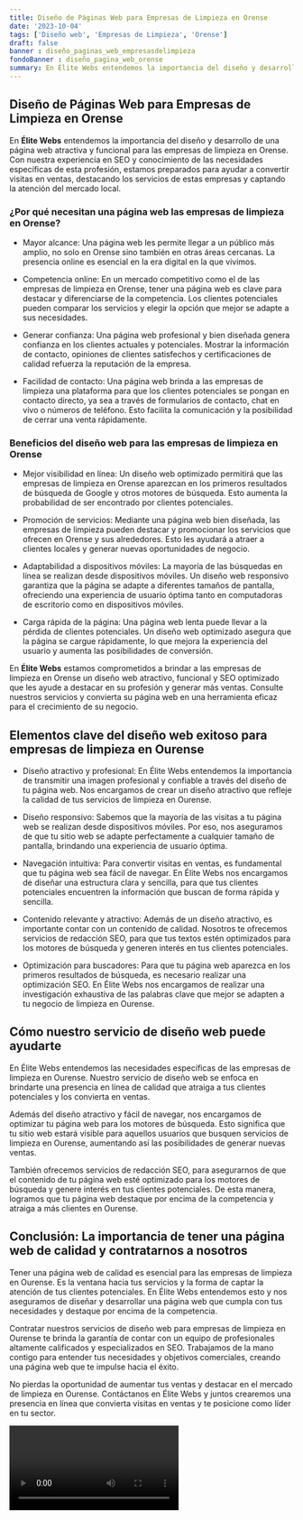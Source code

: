 ```yaml
---
title: Diseño de Páginas Web para Empresas de Limpieza en Orense
date: '2023-10-04'
tags: ['Diseño web', 'Empresas de Limpieza', 'Orense']
draft: false
banner : diseño_paginas_web_empresasdelimpieza
fondoBanner : diseño_pagina_web_orense
summary: En Élite Webs entendemos la importancia del diseño y desarrollo de una página web atractiva y funcional para las empresas de limpieza en Orense. Con nuestra experiencia en SEO y conocimiento de las necesidades específicas de esta profesión, estamos preparados para ayudar a convertir visitas en ventas, destacando los servicios de estas empresas y captando la atención del mercado local.
---
```


## Diseño de Páginas Web para Empresas de Limpieza en Orense

En **Élite Webs** entendemos la importancia del diseño y desarrollo de una página web atractiva y funcional para las empresas de limpieza en Orense. Con nuestra experiencia en SEO y conocimiento de las necesidades específicas de esta profesión, estamos preparados para ayudar a convertir visitas en ventas, destacando los servicios de estas empresas y captando la atención del mercado local.

### ¿Por qué necesitan una página web las empresas de limpieza en Orense?

- Mayor alcance: Una página web les permite llegar a un público más amplio, no solo en Orense sino también en otras áreas cercanas. La presencia online es esencial en la era digital en la que vivimos.

- Competencia online: En un mercado competitivo como el de las empresas de limpieza en Orense, tener una página web es clave para destacar y diferenciarse de la competencia. Los clientes potenciales pueden comparar los servicios y elegir la opción que mejor se adapte a sus necesidades.

- Generar confianza: Una página web profesional y bien diseñada genera confianza en los clientes actuales y potenciales. Mostrar la información de contacto, opiniones de clientes satisfechos y certificaciones de calidad refuerza la reputación de la empresa.

- Facilidad de contacto: Una página web brinda a las empresas de limpieza una plataforma para que los clientes potenciales se pongan en contacto directo, ya sea a través de formularios de contacto, chat en vivo o números de teléfono. Esto facilita la comunicación y la posibilidad de cerrar una venta rápidamente.

### Beneficios del diseño web para las empresas de limpieza en Orense

- Mejor visibilidad en línea: Un diseño web optimizado permitirá que las empresas de limpieza en Orense aparezcan en los primeros resultados de búsqueda de Google y otros motores de búsqueda. Esto aumenta la probabilidad de ser encontrado por clientes potenciales.

- Promoción de servicios: Mediante una página web bien diseñada, las empresas de limpieza pueden destacar y promocionar los servicios que ofrecen en Orense y sus alrededores. Esto les ayudará a atraer a clientes locales y generar nuevas oportunidades de negocio.

- Adaptabilidad a dispositivos móviles: La mayoría de las búsquedas en línea se realizan desde dispositivos móviles. Un diseño web responsivo garantiza que la página se adapte a diferentes tamaños de pantalla, ofreciendo una experiencia de usuario óptima tanto en computadoras de escritorio como en dispositivos móviles.

- Carga rápida de la página: Una página web lenta puede llevar a la pérdida de clientes potenciales. Un diseño web optimizado asegura que la página se cargue rápidamente, lo que mejora la experiencia del usuario y aumenta las posibilidades de conversión.

En **Élite Webs** estamos comprometidos a brindar a las empresas de limpieza en Orense un diseño web atractivo, funcional y SEO optimizado que les ayude a destacar en su profesión y generar más ventas. Consulte nuestros servicios y convierta su página web en una herramienta eficaz para el crecimiento de su negocio.

<GifSeo />

<Cta />

## Elementos clave del diseño web exitoso para empresas de limpieza en Ourense

- Diseño atractivo y profesional: En Élite Webs entendemos la importancia de transmitir una imagen profesional y confiable a través del diseño de tu página web. Nos encargamos de crear un diseño atractivo que refleje la calidad de tus servicios de limpieza en Ourense.

- Diseño responsivo: Sabemos que la mayoría de las visitas a tu página web se realizan desde dispositivos móviles. Por eso, nos aseguramos de que tu sitio web se adapte perfectamente a cualquier tamaño de pantalla, brindando una experiencia de usuario óptima.

- Navegación intuitiva: Para convertir visitas en ventas, es fundamental que tu página web sea fácil de navegar. En Élite Webs nos encargamos de diseñar una estructura clara y sencilla, para que tus clientes potenciales encuentren la información que buscan de forma rápida y sencilla.

- Contenido relevante y atractivo: Además de un diseño atractivo, es importante contar con un contenido de calidad. Nosotros te ofrecemos servicios de redacción SEO, para que tus textos estén optimizados para los motores de búsqueda y generen interés en tus clientes potenciales.

- Optimización para buscadores: Para que tu página web aparezca en los primeros resultados de búsqueda, es necesario realizar una optimización SEO. En Élite Webs nos encargamos de realizar una investigación exhaustiva de las palabras clave que mejor se adapten a tu negocio de limpieza en Ourense.

## Cómo nuestro servicio de diseño web puede ayudarte

En Élite Webs entendemos las necesidades específicas de las empresas de limpieza en Ourense. Nuestro servicio de diseño web se enfoca en brindarte una presencia en línea de calidad que atraiga a tus clientes potenciales y los convierta en ventas.

Además del diseño atractivo y fácil de navegar, nos encargamos de optimizar tu página web para los motores de búsqueda. Esto significa que tu sitio web estará visible para aquellos usuarios que busquen servicios de limpieza en Ourense, aumentando así las posibilidades de generar nuevas ventas.

También ofrecemos servicios de redacción SEO, para asegurarnos de que el contenido de tu página web esté optimizado para los motores de búsqueda y genere interés en tus clientes potenciales. De esta manera, logramos que tu página web destaque por encima de la competencia y atraiga a más clientes en Ourense.

## Conclusión: La importancia de tener una página web de calidad y contratarnos a nosotros

Tener una página web de calidad es esencial para las empresas de limpieza en Ourense. Es la ventana hacia tus servicios y la forma de captar la atención de tus clientes potenciales. En Élite Webs entendemos esto y nos aseguramos de diseñar y desarrollar una página web que cumpla con tus necesidades y destaque por encima de la competencia.

Contratar nuestros servicios de diseño web para empresas de limpieza en Ourense te brinda la garantía de contar con un equipo de profesionales altamente calificados y especializados en SEO. Trabajamos de la mano contigo para entender tus necesidades y objetivos comerciales, creando una página web que te impulse hacia el éxito.

No pierdas la oportunidad de aumentar tus ventas y destacar en el mercado de limpieza en Ourense. Contáctanos en Élite Webs y juntos crearemos una presencia en línea que convierta visitas en ventas y te posicione como líder en tu sector.

<Video />

<CtaBot job='Empresas de Limpieza' city='Orense'/>

<Gmaps query='Orense+españa+maps' />